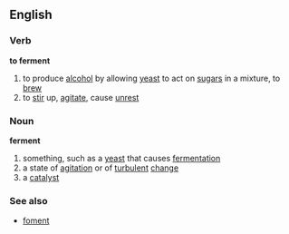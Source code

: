 ==English==
===Verb===
'''to ferment'''
#to produce [[alcohol]] by allowing [[yeast]] to act on [[sugar]]s in a mixture, to [[brew]]
#to [[stir]] up, [[agitate]], cause [[unrest]]
===Noun===
'''ferment'''
#something, such as a [[yeast]] that causes [[fermentation]]
#a state of [[agitation]] or of [[turbulent]] [[change]]
#a [[catalyst]]
===See also===
*[[foment]]